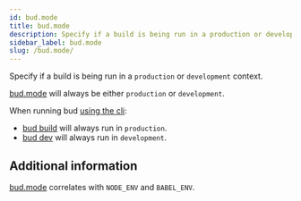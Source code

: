 ```yaml
---
id: bud.mode
title: bud.mode
description: Specify if a build is being run in a production or development context.
sidebar_label: bud.mode
slug: /bud.mode/
---
```


Specify if a build is being run in a `production` or `development` context.

[bud.mode](/docs/bud.mode/) will always be either `production` or `development`.

When running bud [using the cli](/guides/cli/):

- [bud build](/guides/cli/build) will always run in `production`.
- [bud dev](/guides/cli/build) will always run in `development`.

## Additional information

[bud.mode](/docs/bud.mode/) correlates with `NODE_ENV` and `BABEL_ENV`.
